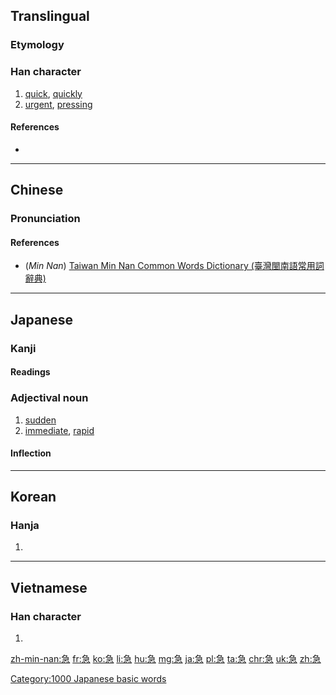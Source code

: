 ==Translingual==

===Etymology===
{{Han compound|及|心|c1=p|c2=s|t2=heart|ls=psc}}

===Han character===
{{Han char|rn=61|rad=心|as=05|sn=9|four=2733<sub>7</sub>|canj=弓一心 (NMP), 弓尸心 (NSP)|ids=⿱[[刍]][[心]]}}

# [[quick]], [[quickly]]
# [[urgent]], [[pressing]]

====References====
* {{Han ref|kx=0381.210|dkj=10475|dj=0710.060|hdz=42281.080|uh=6025|ud=24613|bh=ABE6|bd=44006}}

----

==Chinese==
{{zh-hanzi-box|[[急]]}}

===Pronunciation===
{{zh-pron
|m=jí
|c=gap1
|mn=kip
|mc=y
|oc=y
|ma=zh-jí.ogg
|cat=a,adv
}}

====References====
*(''Min Nan'') [http://twblg.dict.edu.tw/holodict_new/result_detail.jsp?n_no=4916&curpage=1&sample=%E6%80%A5&radiobutton=1&querytarget=1&limit=20&pagenum=1&rowcount=13 Taiwan Min Nan Common Words Dictionary (臺灣閩南語常用詞辭典)]

----

==Japanese==

===Kanji===
{{ja-kanji|grade=3|rs=心05}}

====Readings====
{{ja-readings|goon=[[こう]] (kō)|kanon=[[きゅう]] (kyū)|kun=[[いそぐ]] ([[急ぐ]], isogu), [[いそがしい]] ([[急しい]], isogashii) {{qualifier|uncommon}}, [[いそめく]] ([[急めく]], isomeku), [[せく]] ([[急く]], seku)}}

===Adjectival noun===
{{ja-adj|きゅう|infl=na}}

# [[sudden]]
# [[immediate]], [[rapid]]

====Inflection====
{{ja-na|きゅう}}

[[Category:1000 Japanese basic words]]

----

==Korean==

===Hanja===
{{ko-hanja|hangeul=급|eumhun=|rv=geup|mr=kŭp|y=kup}}

# {{defn|lang=ko|sort=心05}}

----

==Vietnamese==

===Han character===
{{vi-hantu|[[cấp]], [[gấp]], [[kép]], [[kíp]], [[quắp]]|rs=心05}}

# {{defn|lang=vi|sort=心05}}

[[zh-min-nan:急]]
[[fr:急]]
[[ko:急]]
[[li:急]]
[[hu:急]]
[[mg:急]]
[[ja:急]]
[[pl:急]]
[[ta:急]]
[[chr:急]]
[[uk:急]]
[[zh:急]]